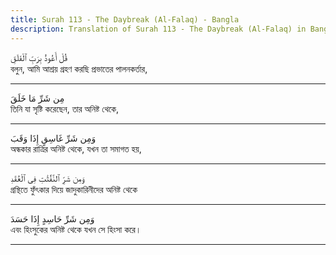 ```yaml
---
title: Surah 113 - The Daybreak (Al-Falaq) - Bangla
description: Translation of Surah 113 - The Daybreak (Al-Falaq) in Bangla
---
```





<Aside type="quran" title="1">
قُلْ أَعُوذُ بِرَبِّ ٱلْفَلَقِ
</Aside>

<Aside type="reference" title="1">
বলুন, আমি আশ্রয় গ্রহণ করছি প্রভাতের পালনকর্তার,
</Aside>

---

<Aside type="quran" title="2">
مِن شَرِّ مَا خَلَقَ
</Aside>

<Aside type="reference" title="2">
তিনি যা সৃষ্টি করেছেন, তার অনিষ্ট থেকে,
</Aside>

---

<Aside type="quran" title="3">
وَمِن شَرِّ غَاسِقٍ إِذَا وَقَبَ
</Aside>

<Aside type="reference" title="3">
অন্ধকার রাত্রির অনিষ্ট থেকে, যখন তা সমাগত হয়,
</Aside>

---

<Aside type="quran" title="4">
وَمِن شَرِّ ٱلنَّفَّٰثَٰتِ فِى ٱلْعُقَدِ
</Aside>

<Aside type="reference" title="4">
গ্রন্থিতে ফুঁৎকার দিয়ে জাদুকারিনীদের অনিষ্ট থেকে
</Aside>

---

<Aside type="quran" title="5">
وَمِن شَرِّ حَاسِدٍ إِذَا حَسَدَ
</Aside>

<Aside type="reference" title="5">
এবং হিংসুকের অনিষ্ট থেকে যখন সে হিংসা করে।
</Aside>

---
